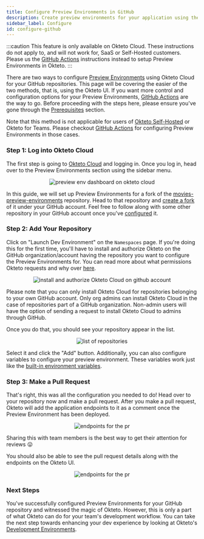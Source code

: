 ```yaml
---
title: Configure Preview Environments in GitHub
description: Create preview environments for your application using the Okteto UI
sidebar_label: Configure
id: configure-github
---
```



:::caution
This feature is only available on Okteto Cloud. These instructions do not apply to, and will not work for, SaaS or Self-Hosted customers. Please us the [GitHub Actions](manage-app/preview-environments/configure-github-actions) instructions instead to setup Preview Environments in Okteto.
:::

There are two ways to configure [Preview Environments](manage-app/preview-environments/overview.mdx) using Okteto Cloud for your GitHub repositories. This page will be covering the easier of the two methods, that is, using the Okteto UI. If you want more control and configuration options for your Preview Environments, [GitHub Actions](manage-app/preview-environments/configure-github.mdx) are the way to go. Before proceeding with the steps here, please ensure you've gone through the [Prerequisites](manage-app/preview-environments/overview.mdx#prerequisites) section.

Note that this method is not applicable for users of [Okteto Self-Hosted](self-hosted) or Okteto for Teams. Please checkout [GitHub Actions](manage-app/preview-environments/configure-github.mdx) for configuring Preview Environments in those cases.

### Step 1: Log into Okteto Cloud

The first step is going to [Okteto Cloud](https://cloud.okteto.com/) and logging in. Once you log in, head over to the Preview Environments section using the sidebar menu.

<p align="center"><Image src="/docs/manage-app/preview-environments/images/preview-env-dashboard.png" alt="preview env dashboard on okteto cloud" /></p>

In this guide, we will set up Preview Environments for a fork of the [movies-preview-environments](https://github.com/okteto/movies-preview-environments) repository. Head to that repository and [create a fork](https://docs.github.com/en/get-started/quickstart/fork-a-repo) of it under your GitHub account. Feel free to follow along with some other repository in your GitHub account once you've [configured](manage-app/preview-environments/overview.mdx#prerequisites) it.

### Step 2: Add Your Repository

Click on "Launch Dev Environment" on the `Namespaces` page. If you're doing this for the first time, you'll have to install and authorize Okteto on the GitHub organization/account having the repository you want to configure the Preview Environments for. You can read more about what permissions Okteto requests and why over [here](deploy/permissions). 

<p align="center"><Image src="/docs/manage-app/preview-environments/images/auth-okteto-cloud.png" alt="install and authorize Okteto Cloud on github account" /></p>

Please note that you can only install Okteto Cloud for repositories belonging to your own GitHub account. Only org admins can install Okteto Cloud in the case of repositories part of a GitHub organization. Non-admin users will have the option of sending a request to install Okteto Cloud to admins through GitHub.

Once you do that, you should see your repository appear in the list. 

<p align="center"><Image src="/docs/manage-app/preview-environments/images/repo-list.png" alt="list of repositories" /></p>

Select it and click the "Add" button. Additionally, you can also configure variables to configure your preview environment. These variables work just like the [built-in environment variables](deploy/using-the-cli.mdx#built-in-environment-variables).

### Step 3: Make a Pull Request

That's right, this was all the configuration you needed to do! Head over to your repository now and make a pull request. After you make a pull request, Okteto will add the application endpoints to it as a comment once the Preview Environment has been deployed. 

<p align="center"><Image src="/docs/manage-app/preview-environments/images/pr-endpoints.png" alt="endpoints for the pr" /></p>

Sharing this with team members is the best way to get their attention for reviews 😛

You should also be able to see the pull request details along with the endpoints on the Okteto UI.

<p align="center"><Image src="/docs/manage-app/preview-environments/images/pr-in-dashboard.png" alt="endpoints for the pr" /></p>

### Next Steps

You've successfully configured Preview Environments for your GitHub repository and witnessed the magic of Okteto. However, this is only a part of what Okteto can do for your team's development workflow. You can take the next step towards enhancing your dev experience by looking at Okteto's [Development Environments](reference/development-environments).
